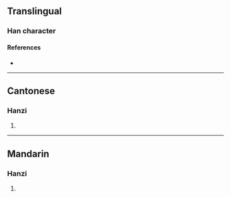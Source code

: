 {{character info/new}}
==Translingual==

===Han character===
{{Han char|rn=75|rad=木|as=04|sn=8|four=|canj=DYLM|ids=⿰木止}}

====References====
* {{Han ref|kx=0513.030|dkj=14491|dj=0899.010|hdz=21168.050|uh=676B|ud=26475}}

----

==Cantonese==

===Hanzi===
{{yue-hanzi|jyut=[[ci3]]|y=chi3}}

# {{rfdef|yue|sort=木04}}

----

==Mandarin==

===Hanzi===
{{cmn-hanzi|pin=[[sì]] ([[si4]])|wg=ssu<sup>4</sup>}}

# {{rfdef|cmn|sort=木04}}